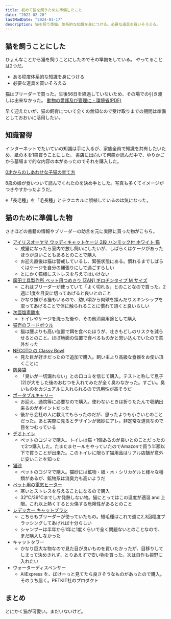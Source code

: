 ```yaml
---
title: 初めて猫を飼うために準備したこと
date: "2022-02-20"
lastModDate: "2024-01-17"
description: 猫を飼う準備。体系的な知識を身につける。必要な道具を買いそろえる。
---
```


## 猫を飼うことにした

ひょんなことから猫を飼うことにしたのでその準備をしている。 やってることは2つだ。

* ある程度体系的な知識を身につける
* 必要な道具を買いそろえる

猫はブリーダーで買った。生後56日を経過していないため、その場での引き渡しは出来なかった。
[動物の愛護及び管理に - 環境省(PDF)](https://www.env.go.jp/nature/dobutsu/aigo/2_data/pamph/h2508a/full.pdf)

早く迎えたいが、猫の飼育について全くの無知なので受け取りまでの期間は準備としておおいに活用したい。

## 知識習得

インターネットでたいていの知識は手に入るが、家族全員で知識を共有したいため、紙の本を1冊買うことにした。
書店に出向いて何冊か読んだ中で、ゆりかごから墓場まで的な内容の本があったのでそれを購入した。

[0才からのしあわせな子猫の育て方](https://amzn.to/3H3RnwP)

8歳の娘が食いついて読んでくれたのを決め手とした。写真も多くてイメージがつきやすかったようだ。

※「長毛種」を「毛長種」とテクニカルに誤植しているのは気になった。

## 猫のために準備した物

さきほどの書籍の情報やブリーダーの助言を元に実際に買った物がこちら。

* [アイリスオーヤマ ウッディキャットケージ 2段 ハンモック付 ホワイト 猫](https://amzn.to/3h1pAT7)
  * 成猫になったら室内で放し飼いにしたいが、しばらくはケージがあったほうが良いこともあるとのことで購入
  * お迎え直後は猫は警戒しているし、緊張状態にある。慣れるまでしばらくはケージを自分の縄張りにして過ごすらしい
  * とにかく猫様にストレスを与えてはいけない
* [廣田工具製作所 ペット用つめきり [ZAN] ギロチンタイプ M サイズ](https://amzn.to/36gsrWc)
  * これはブリーダーが使っていて「よく切れる」とのことなので買った。2週に1度を目安に切ってあげると良いとのこと
  * かなり嫌がる猫もいるので、幼い頃から肉球を揉んだりスキンシップを取ってあげることで体に触られることに慣れて頂くと良いらしい
* [次亜塩素酸水](https://amzn.to/3s2A0IF)
  * トイレやケージを洗った後や、その他消臭用途として購入
* [猫壱のフードボウル](https://amzn.to/3gXwAQT)
  * 猫は腰よりも高い位置で餌を食べたほうが、吐きもどしのリスクを減らせるとのこと。ほぼ地面の位置で食べるものかと思い込んでいたので意外だった
* [NECOTO の Classy Bowl](https://www.necoto-interior.com/?mode=cate&cbid=1059052&csid=3) 
  * 見た目が好きだったので追加で購入。飼い主より高級な食器をお使い頂くことに
* [防臭袋](https://amzn.to/3s2A62Z)
  * 「臭いが一切漏れない」との口コミを信じて購入。テストと称して息子(2)が大をした後のおむつを入れてみたが全く臭わなかった。すごい。臭いものをカジュアルに入れられるので汎用性が高そうだ
* [ポータブルキャリー](https://amzn.to/3HYqSu5)
  * お迎え、通院等に必要なので購入。使わないときは折りたたんで収納出来るのがポイントだった
  * 後から会社の人に教えてもらったのだが、思ったよりも小さいとのことだった。あと実際に見るとデザインが微妙にアレ。非定常な道具なので目をつむっている
* [デオトイレ](https://amzn.to/3gVGfaS)
  * ペットのコジマで購入。トイレは猫 +1個あるのが良いとのことだったので2つ購入した。たまたまセールをやっていたのでAmazonで買う半額以下で買うことが出来た。このトイレに限らず猫用品はリアル店舗が意外に安いことを知った
* [猫砂](https://amzn.to/34LT59j)
  * ペットのコジマで購入。猫砂には鉱物・紙・木・シリカゲルと様々な種類があるが、鉱物系は消臭力も高いようだ
* [ペット用の電気ヒーター](https://amzn.to/3ItDqKc)
  * 寒いとストレスを与えることになるので購入
  * 32℃/39℃までしか発熱しない物。猫にとってはこの温度が適温 and 上限。これ以上熱くすると火傷する危険性があるとのこと
* [レデッカー キャットブラシ](https://amzn.to/3pyk4fs)
  * こちらもブリーダーが使っていたもの。短毛種はこれで週に2,3回程度ブラッシングしてあげれば十分らしい
  * シャンプーは半年から1年に1度くらいで全く問題ないとのことなので、まだ購入しなかった
* キャットタワー
  * かなり巨大な物なので見た目が良いものを買いたかったが、目移りしてしまって決めきれず、とりあえずで安い物を買った。次は自作も視野に入れたい
* ウォーターディスペンサー
  * AliExpress を、ぼけーっと見てたら良さそうなものがあったので購入。そのうち届く。PETKIT社のプロダクト

## まとめ

とにかく猫が可愛い。まだいないけど。